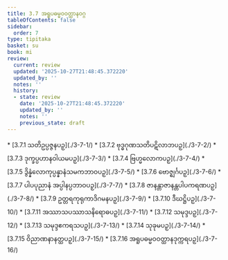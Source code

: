 ```yaml
---
title: 3.7 အရူပဓမ္မဝဝတ္ထာနဝဂ္ဂ
tableOfContents: false
sidebar:
  order: 7
type: tipitaka
basket: su
book: mi
review:
  current: review
  updated: '2025-10-27T21:48:45.372220'
  updated_by: ''
  notes: ''
  history:
  - state: review
    date: '2025-10-27T21:48:45.372220'
    updated_by: ''
    notes: ''
    previous_state: draft
---
```



<ReviewStatus review={frontmatter.review} showDetails={true} />

<HypothesisAnnotation frontmatter={frontmatter} />

<DynamicBreadcrumb />



<TableOfContents book="mi" section="3.7">
* [3.7.1 သတိဥပ္ပဇ္ဇနပဉှ](./3-7-1/)
* [3.7.2 ဗုဒ္ဓဂုဏသတိပဋိလာဘပဉှ](./3-7-2/)
* [3.7.3 ဒုက္ခပ္ပဟာနဝါယမပဉှ](./3-7-3/)
* [3.7.4 ဗြဟ္မလောကပဉှ](./3-7-4/)
* [3.7.5 ဒွိန္နံလောကုပ္ပန္နာနံသမကဘာဝပဉှ](./3-7-5/)
* [3.7.6 ဗောဇ္ဈင်္ဂပဉှ](./3-7-6/)
* [3.7.7 ပါပပုညာနံ အပ္ပါနပ္ပဘာဝပဉှ](./3-7-7/)
* [3.7.8 ဇာနန္တာဇာနန္တပါပကရဏပဉှ](./3-7-8/)
* [3.7.9 ဥတ္တရကုရုကာဒိဂမနပဉှ](./3-7-9/)
* [3.7.10 ဒီဃဋ္ဌိပဉှ](./3-7-10/)
* [3.7.11 အဿာသပဿာသနိရောဓပဉှ](./3-7-11/)
* [3.7.12 သမုဒ္ဒပဉှ](./3-7-12/)
* [3.7.13 သမုဒ္ဒဧကရသပဉှ](./3-7-13/)
* [3.7.14 သုခုမပဉှ](./3-7-14/)
* [3.7.15 ဝိညာဏနာနတ္ထပဉှ](./3-7-15/)
* [3.7.16 အရူပဓမ္မဝဝတ္ထာနဒုက္ကရပဉှ](./3-7-16/)
</TableOfContents>